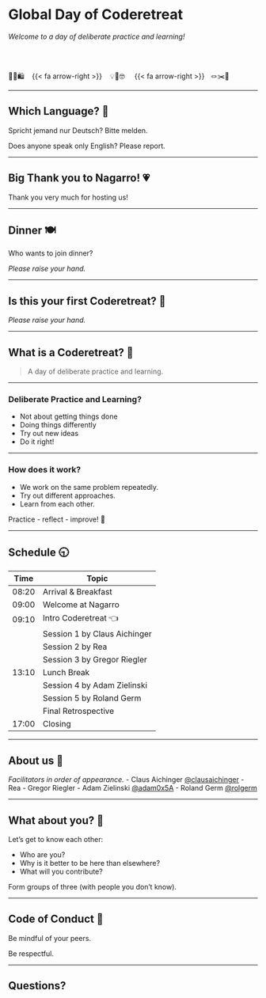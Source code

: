 # Global Day of Coderetreat

*Welcome to a day of deliberate practice and learning!*

<br>
<br>

🛒🧾🛍️ &nbsp;&nbsp; {{< fa arrow-right >}} &nbsp;&nbsp; 💡🤝🤓 &nbsp;&nbsp;&nbsp;  {{< fa arrow-right >}}  &nbsp;&nbsp;🪢✂️🧵

---

## Which Language? 💬

Spricht jemand nur Deutsch? Bitte melden.

Does anyone speak only English? Please report.

---

## Big Thank you to Nagarro! 💗

Thank you very much for hosting us!

---

## Dinner 🍽️

Who wants to join dinner?

*Please raise your hand.*

---

## Is this your first Coderetreat? 🥇

*Please raise your hand.*

---

## What is a Coderetreat? 🤔

> A day of deliberate practice and learning.

---

### Deliberate Practice and Learning?

- Not about getting things done
- Doing things differently
- Try out new ideas
- Do it right!

---

### How does it work?

- We work on the same problem repeatedly.
- Try out different approaches.
- Learn from each other.

Practice - reflect - improve! 🥳

---

## Schedule 🕤 {.smaller}

| Time | Topic  |
|------|--------|
| 08:20    | Arrival & Breakfast  |
| 09:00    | Welcome at Nagarro  |
| 09:10 | Intro Coderetreat 👈 |
|     | Session 1 by Claus Aichinger |
|     | Session 2 by Rea  |
|     | Session 3 by Gregor Riegler  |
| 13:10 | Lunch Break  |
|     | Session 4 by Adam Zielinski |
|     | Session 5 by Roland Germ  |
|     | Final Retrospective
| 17:00 | Closing |

---

## About us 👋

*Facilitators in order of appearance.*
- Claus Aichinger [@clausaichinger](https://twitter.com/ClausAichinger)
- Rea
- Gregor Riegler
- Adam Zielinski [@adam0x5A](https://twitter.com/adam0x5A)
- Roland Germ [@rolgerm](https://twitter.com/rolgerm)

---

## What about you? 💐

Let's get to know each other:

* Who are you?
* Why is it better to be here than elsewhere?
* What will you contribute?

Form groups of three (with people you don't know).

---

## Code of Conduct 🤝

Be mindful of your peers.

Be respectful.

---

## Questions?

